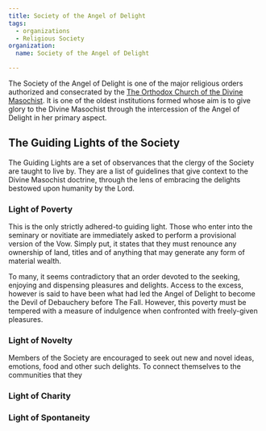 ```yaml
---
title: Society of the Angel of Delight
tags:
  - organizations
  - Religious Society
organization:
  name: Society of the Angel of Delight

---
```


The Society of the Angel of Delight is one of the major religious orders
authorized and consecrated by the
[The Orthodox Church of the Divine Masochist](/religions/divine-masochism/orthodox/).
It is one of the oldest institutions formed whose aim is to give glory to the
Divine Masochist through the intercession of the Angel of Delight in her primary
aspect.

## The Guiding Lights of the Society

The Guiding Lights are a set of observances that the clergy of the Society are
taught to live by. They are a list of guidelines that give context to the Divine
Masochist doctrine, through the lens of embracing the delights bestowed upon
humanity by the Lord.

### Light of Poverty

This is the only strictly adhered-to guiding light. Those who enter into the
seminary or novitiate are immediately asked to perform a provisional version of
the Vow. Simply put, it states that they must renounce any ownership of land,
titles and of anything that may generate any form of material wealth. 

To many, it seems contradictory that an order devoted to the seeking, enjoying
and dispensing pleasures and delights. Access to the excess, however is said to
have been what had led the Angel of Delight to become the Devil of Debauchery
before The Fall. However, this poverty must be tempered with a measure of
indulgence when confronted with freely-given pleasures.

### Light of Novelty

Members of the Society are encouraged to seek out new and novel ideas, emotions,
food and other such delights. To connect themselves to the communities that
they 

### Light of Charity

### Light of Spontaneity
